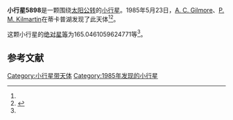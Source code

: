 {{Infobox planet
| bgcolour = #FFFFC0
| name = 5898
| symbol = 
| image = 
| caption = 
| discovery = yes
| discovery_ref = 
| discoverer = [[A._C._Gilmore|A. C. Gilmore]]、[[P._M._Kilmartin|P. M. Kilmartin]]
| discovery_site = [[蒂卡普湖|蒂卡普湖]] 
| discovered = 1985年5月23日
| designations = yes
| mp_name = 
| named_after = 
| alt_names = 1985 KE/ 1977 XT / 1992 WV5
| mp_category = [[主带小行星|主带小行星]]
| orbit_ref = <ref name="a">[http://ssd.jpl.nasa.gov/sbdb.cgi?sstr=5898 5898] {{Wayback|url=http://ssd.jpl.nasa.gov/sbdb.cgi?sstr=5898 |date=20110610013623 }}，小行星數據庫瀏覽器（JPL Small-Body Database Browser）－[[美国国家航空航天局|美国国家航空航天局]]喷气推进实验室</ref>
| epoch = 2456400.5 (2013年4月18日更新)
| aphelion = {{convert|3.32117427645656|AU|km|3|abbr=on|lk=out}}
| perihelion = {{convert|2.52781671340033|AU|km|3|abbr=on}}
| semimajor = {{convert|2.924495494928445|AU|km|3|abbr=on}}
| eccentricity = 0.135640073
| period = 1826.732106 [[日|日]]<br />5[[儒略年|儒略年]]
| avg_speed = 
| inclination = 3.060554043061129
| asc_node = 228.5987508584803
| mean_anomaly = 
| arg_peri = 165.0461059624771
| satellites = 
| physical_characteristics = yes
| dimensions = 
| mass = 
| density = 
| surface_grav = 
| escape_velocity = 
| sidereal_day = 
| axial_tilt = 
| pole_ecliptic_lat = 
| pole_ecliptic_lon = 
| albedo = 
| temperatures= 
| temp_name1 = 
| mean_temp_1 = 
| max_temp_1 = 
| temp_name2 = 
| max_temp_2 = 
| spectral_type = 
| abs_magnitude = 165.0461059624771
}}

'''小行星5898'''是一颗围绕[[太阳|太阳]][[公转|公转]]的[[小行星|小行星]]。1985年5月23日，[[A._C._Gilmore|A. C. Gilmore]]、[[P._M._Kilmartin|P. M. Kilmartin]]在蒂卡普湖发现了此天体<ref name="a" /><ref>{{cite news|title=小行星列表|url=http://cfa-www.harvard.edu/iau/lists/NumberedMPs.txt|accessdate=2013-07-08|newspaper=哈佛大学|archive-date=2008-05-17|archive-url=https://web.archive.org/web/20080517010638/http://cfa-www.harvard.edu/iau/lists/NumberedMPs.txt|dead-url=no}}</ref>。

这颗小行星的[[绝对星等|绝对星等]]为165.0461059624771等<ref name="a" />。

==参考文献==
{{reflist}}
{{Minor Planet Number|[[小行星5897|小行星5897]]|[[小行星5899|小行星5899]]}}

{{小天体}}

[[Category:小行星带天体|Category:小行星带天体]]
[[Category:1985年发现的小行星|Category:1985年发现的小行星]]

{{asteroid-stub}}